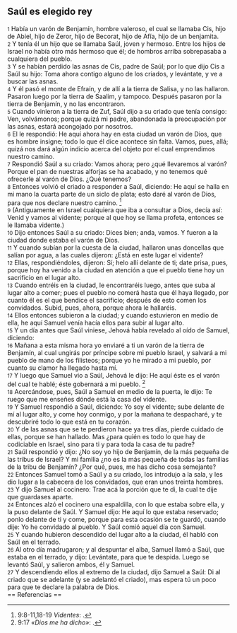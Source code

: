 == Saúl es elegido rey ==

{{anchor|1}} <small>1</small> Había un varón de Benjamín, hombre valeroso, el cual se llamaba Cis, hijo de Abiel, hijo de Zeror, hijo de Becorat, hijo de Afía, hijo de un benjamita.<br>
{{anchor|2}} <small>2</small> Y tenía él un hijo que se llamaba Saúl, joven y hermoso. Entre los hijos de Israel no había otro más hermoso que él; de hombros arriba sobrepasaba a cualquiera del pueblo.<br>
{{anchor|3}} <small>3</small> Y se habían perdido las asnas de Cis, padre de Saúl; por lo que dijo Cis a Saúl su hijo: Toma ahora contigo alguno de los criados, y levántate, y ve a buscar las asnas.<br>
{{anchor|4}} <small>4</small> Y él pasó el monte de Efraín, y de allí a la tierra de Salisa, y no las hallaron. Pasaron luego por la tierra de Saalim, y tampoco. Después pasaron por la tierra de Benjamín, y no las encontraron.<br>
{{anchor|5}} <small>5</small> Cuando vinieron a la tierra de Zuf, Saúl dijo a su criado que tenía consigo: Ven, volvámonos; porque quizá mi padre, abandonada la preocupación por las asnas, estará acongojado por nosotros.<br>
{{anchor|6}} <small>6</small> El le respondió: He aquí ahora hay en esta ciudad un varón de Dios, que es hombre insigne; todo lo que él dice acontece sin falta. Vamos, pues, allá; quizá nos dará algún indicio acerca del objeto por el cual emprendimos nuestro camino.<br>
{{anchor|7}} <small>7</small> Respondió Saúl a su criado: Vamos ahora; pero ¿qué llevaremos al varón? Porque el pan de nuestras alforjas se ha acabado, y no tenemos qué ofrecerle al varón de Dios. ¿Qué tenemos?<br>
{{anchor|8}} <small>8</small> Entonces volvió el criado a responder a Saúl, diciendo: He aquí se halla en mi mano la cuarta parte de un siclo de plata;  esto daré al varón de Dios, para que nos declare nuestro camino. <ref>9:8-11,18-19 ''Videntes'': {{lib|LU|90|1|1}}.</ref><br>
{{anchor|9}} <small>9</small> (Antiguamente en Israel cualquiera que iba a consultar a Dios, decía así: Venid y vamos al vidente; porque al que hoy se llama profeta, entonces se le llamaba vidente.)<br>
{{anchor|10}} <small>10</small> Dijo entonces Saúl a su criado: Dices bien; anda, vamos. Y fueron a la ciudad donde estaba el varón de Dios.<br>
{{anchor|11}} <small>11</small> Y cuando subían por la cuesta de la ciudad, hallaron unas doncellas que salían por agua, a las cuales dijeron: ¿Está en este lugar el vidente?<br>
{{anchor|12}} <small>12</small> Ellas, respondiéndoles, dijeron: Sí; helo allí delante de ti; date prisa, pues, porque hoy ha venido a la ciudad en atención a que el pueblo tiene hoy un sacrificio en el lugar alto.<br>
{{anchor|13}} <small>13</small> Cuando entréis en la ciudad, le encontraréis luego, antes que suba al lugar alto a comer; pues el pueblo no comerá hasta que él haya llegado, por cuanto él es el que bendice el sacrificio; después de esto comen los convidados. Subid, pues, ahora, porque ahora le hallaréis.<br>
{{anchor|14}} <small>14</small> Ellos entonces subieron a la ciudad; y cuando estuvieron en medio de ella, he aquí Samuel venía hacía ellos para subir al lugar alto.<br>
{{anchor|15}} <small>15</small> Y un día antes que Saúl viniese, Jehová había revelado al oído de Samuel, diciendo:<br>
{{anchor|16}} <small>16</small> Mañana a esta misma hora yo enviaré a ti un varón de la tierra de Benjamín, al cual ungirás por príncipe sobre mi pueblo Israel, y salvará a mi pueblo de mano de los filisteos; porque yo he mirado a mi pueblo, por cuanto su clamor ha llegado hasta mí.<br>
{{anchor|17}} <small>17</small> Y luego que Samuel vio a Saúl, Jehová le dijo: He aquí éste es el varón del cual te hablé; éste gobernará a mi pueblo. <ref>9:17 ''«Dios me ha dicho»'': {{lib|LU|156|5|4}}.</ref><br>
{{anchor|18}} <small>18</small> Acercándose, pues, Saúl a Samuel en medio de la puerta, le dijo: Te ruego que me enseñes dónde está la casa del vidente.<br>
{{anchor|19}} <small>19</small> Y Samuel respondió a Saúl, diciendo: Yo soy el vidente; sube delante de mí al lugar alto, y come hoy conmigo, y por la mañana te despacharé, y te descubriré todo lo que está en tu corazón.<br>
{{anchor|20}} <small>20</small> Y de las asnas que se te perdieron hace ya tres días, pierde cuidado de ellas, porque se han hallado. Mas ¿para quién es todo lo que hay de codiciable en Israel, sino para ti y para toda la casa de tu padre?<br>
{{anchor|21}} <small>21</small> Saúl respondió y dijo: ¿No soy yo hijo de Benjamín, de la más pequeña de las tribus de Israel? Y mi familia ¿no es la más pequeña de todas las familias de la tribu de Benjamín? ¿Por qué, pues, me has dicho cosa semejante?<br>
{{anchor|22}} <small>22</small> Entonces Samuel tomó a Saúl y a su criado, los introdujo a la sala, y les dio lugar a la cabecera de los convidados, que eran unos treinta hombres.<br>
{{anchor|23}} <small>23</small> Y dijo Samuel al cocinero: Trae acá la porción que te di, la cual te dije que guardases aparte.<br>
{{anchor|24}} <small>24</small> Entonces alzó el cocinero una espaldilla, con lo que estaba sobre ella, y la puso delante de Saúl. Y Samuel dijo: He aquí lo que estaba reservado; ponlo delante de ti y come, porque para esta ocasión se te guardó, cuando dije: Yo he convidado al pueblo. Y Saúl comió aquel día con Samuel.<br>
{{anchor|25}} <small>25</small> Y cuando hubieron descendido del lugar alto a la ciudad, él habló con Saúl en el terrado.<br>
{{anchor|26}} <small>26</small> Al otro día madrugaron; y al despuntar el alba, Samuel llamó a Saúl, que estaba en el terrado, y dijo: Levántate, para que te despida. Luego se levantó Saúl, y salieron ambos, él y Samuel.<br>
{{anchor|27}} <small>27</small> Y descendiendo ellos al extremo de la ciudad, dijo Samuel a Saúl: Di al criado que se adelante (y se adelantó el criado), mas espera tú un poco para que te declare la palabra de Dios.<br>
== Referencias ==

<references />
